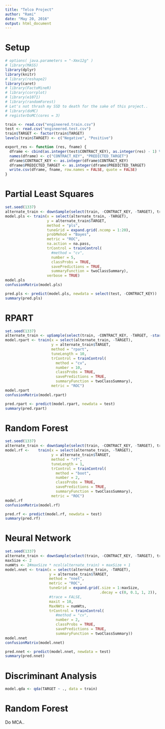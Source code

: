 ```yaml
---
title: "Telco Project"
author: "Rami"
date: "May 20, 2016"
output: html_document
---
```


# Setup

```r
# options( java.parameters = "-Xmx12g" )
# library(MASS)
library(dplyr)
library(knitr)
# library(reshape2)
library(caret)
# library(FactoMineR)
# library(corrplot)
# library(e1071)
# library(randomForest)
# Let's not thrash my SSD to death for the sake of this project..
# library(doMC)
# registerDoMC(cores = 3)
```

```r
train <- read.csv("engineered.train.csv")
test <- read.csv("engineered.test.csv")
train$TARGET <- factor(train$TARGET)
levels(train$TARGET) <- c("Negative", "Positive")
```

```r
export_res <- function (res, fname) {
  dframe <- cbind(as.integer(test$CONTRACT_KEY), as.integer(res) - 1) %>% data.frame
  names(dframe) <- c("CONTRACT_KEY", "PREDICTED_TARGET")
  dframe$CONTRACT_KEY <- as.integer(dframe$CONTRACT_KEY)
  dframe$PREDICTED_TARGET <- as.integer(dframe$PREDICTED_TARGET)
  write.csv(dframe, fname, row.names = FALSE, quote = FALSE)
}
```


# Partial Least Squares

```r
set.seed(1337)
alternate_train <- downSample(select(train, -CONTRACT_KEY, -TARGET), train$TARGET, yname = "TARGET")
model.pls <- train(x = select(alternate_train, -TARGET),
                   y = alternate_train$TARGET,
                   method = "pls",
                   tuneGrid = expand.grid(.ncomp = 1:20),
                   probMehod = "Bayes",
                   metric = "ROC",
                   na.action = na.pass,
                   trControl = trainControl(
                     #method = "cv",
                     number = 5,
                     classProbs = TRUE,
                     savePredictions = TRUE,
                     summaryFunction = twoClassSummary),
                   verbose = TRUE)
model.pls
confusionMatrix(model.pls)
```

```r
pred.pls <- predict(model.pls, newdata = select(test, -CONTRACT_KEY))
summary(pred.pls)
```

# RPART

```r
set.seed(1337)
alternate_train <- upSample(select(train, -CONTRACT_KEY, -TARGET, -starts_with("PC")), train$TARGET, yname = "TARGET")
model.rpart <- train(x = select(alternate_train, -TARGET),
                     y = alternate_train$TARGET,
                     method = "rpart",
                     tuneLength = 10,
                     trControl = trainControl(
                       method = "cv",
                       number = 10,
                       classProbs = TRUE,
                       savePredictions = TRUE,
                       summaryFunction = twoClassSummary),
                     metric = "ROC")
model.rpart
confusionMatrix(model.rpart)
```

```r
pred.rpart <- predict(model.rpart, newdata = test)
summary(pred.rpart)
```

# Random Forest

```r
set.seed(1337)
alternate_train <- downSample(select(train, -CONTRACT_KEY, -TARGET), train$TARGET, yname = "TARGET")
model.rf <-    train(x = select(alternate_train, -TARGET),
                     y = alternate_train$TARGET,
                     method = "rf",
                     tuneLength = 1,
                     trControl = trainControl(
                       method = "boot",
                       number = 2,
                       classProbs = TRUE,
                       savePredictions = TRUE,
                       summaryFunction = twoClassSummary),
                     metric = "ROC")
model.rf
confusionMatrix(model.rf)
```

```r
pred.rf <- predict(model.rf, newdata = test)
summary(pred.rf)
```

# Neural Network

```r
set.seed(1337)
alternate_train <- downSample(select(train, -CONTRACT_KEY, -TARGET), train$TARGET, yname = "TARGET")
maxSize <- 2
numWts <- 2#maxSize * ncol(alternate_train) + maxSize + 1
model.nnet <- train(x = select(alternate_train, -TARGET),
                    y = alternate_train$TARGET,
                    method = "nnet",
                    metric = "ROC",
                    tuneGrid = expand.grid(.size = 1:maxSize,
                                           .decay = c(0, 0.1, 1, 2)),
                    #trace = FALSE,
                    maxit = 10,
                    MaxNWts = numWts,
                    trControl = trainControl(
                       #method = "cv",
                       number = 2,
                       classProbs = TRUE,
                       savePredictions = TRUE,
                       summaryFunction = twoClassSummary))
model.nnet
confusionMatrix(model.nnet)
```

```r
pred.nnet <- predict(model.nnet, newdata = test)
summary(pred.nnet)
```
# Discriminant Analysis

```r
model.qda <- qda(TARGET ~ ., data = train)
```

# Random Forest

Do MCA..
